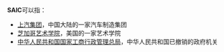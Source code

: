 '''SAIC'''可以指：
*[[上汽集团|上汽集团]]，中国大陆的一家汽车制造集团
*[[芝加哥艺术学院|芝加哥艺术学院]]，美国的一家艺术学院
*[[中华人民共和国国家工商行政管理总局|中华人民共和国国家工商行政管理总局]]，中华人民共和国已撤销的政府机关
{{disambig|Cat=四字拉丁字母缩写消歧义}}